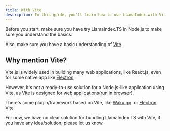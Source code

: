 ```yaml
---
title: With Vite
description: In this guide, you'll learn how to use LlamaIndex with Vite
---
```


Before you start, make sure you have try LlamaIndex.TS in Node.js to make sure you understand the basics.

<Card
  title="Getting Started with LlamaIndex.TS in Node.js"
  href="/docs/llamaindex/setup/node"
/>

Also, make sure you have a basic understanding of [Vite](https://vitejs.dev/).

## Why mention Vite?

Vite.js is widely used in building many web applications, like React.js, even for some native app like [Electron](https://www.electronjs.org/).

However, it's not a ready-to-use solution for a Node.js-like application using Vite, as Vite is designed for web applications(run in browser).

There's some plugin/framework based on Vite, like [Waku.gg](https://github.com/dai-shi/waku), or [Electron Vite](https://electron-vite.org/)

For now, we have no clear solution for bundling LlamaIndex.TS with Vite, if you have any idea/solution, please let us know.
